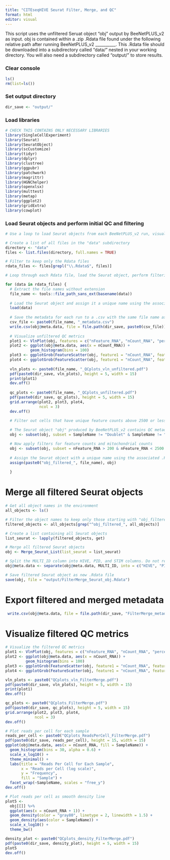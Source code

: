 ```yaml
---
title: "CITEseqHIVE Seurat Filter, Merge, and QC"
format: html
editor: visual
---
```


This script uses the unfiltered Seruat object "obj" output by BeeNetPLUS_v2 as input. obj is contained within a .zip .Rdata file found under the following relative path after running BeeNetPLUS_v2 \_\_\_\_\_\_\_\_\_\_. This .Rdata file should be downloaded into a subdirectory called "data/" nested in your working directory. You will also need a subdirectory called "output/" to store results.

### Clear console

```r
ls()
rm(list=ls())
```

### Set output directory

```r
dir_save <- "output/"
```

### Load libraries

```r
# CHECK THIS CONTAINS ONLY NECESSARY LIBRARIES
library(SingleCellExperiment)
library(Seurat)
library(SeuratObject)
library(scCustomize)
library(tidyr)
library(dplyr)
library(clustree)
library(ggpubr)
library(patchwork)
library(magrittr)
library(HGNChelper)
library(openxlsx)
library(multtest)
library(metap)
library(ggplot2)
library(gridExtra)
library(cowplot)
```

### Load Seurat objects and perform initial QC and filtering

```r
# Use a loop to load Seurat objects from each BeeNetPLUS_v2 run, visualize raw QC data, filter out low quality cells and merge the filtered data into a new Seurat object.

# Create a list of all files in the "data" subdirectory
directory <- "data"
files <- list.files(directory, full.names = TRUE)

# Filter to keep only the Rdata files
rdata_files <- files[grepl("\\.Rdata$", files)]

# Loop through each Rdata file, load the Seurat object, perform filtering, and merge into a new Seurat object

for (data in rdata_files) {
  # Extract the file names without extension 
  file_name <- tools::file_path_sans_ext(basename(data))
  
  # Load the Seurat object and assign it a unique name using the associated .Rdata file name
  load(data)
  
  # Save the metadata for each run to a .csv with the same file name as the original .Rdata file
  csv_file <- paste0(file_name, "_metadata.csv")
  write.csv(obj@meta.data, file = file.path(dir_save, paste0(csv_file)), row.names = TRUE, quote = FALSE)
  
  # Visualize unfiltered QC metrics
  plot1 <- VlnPlot(obj, features = c("nFeature_RNA", "nCount_RNA", "percent.mito"), ncol = 3, pt.size = 0)
  plot2 <- ggplot(obj@meta.data, aes(x = nCount_RNA)) +
           geom_histogram(bins = 100)
  plot3 <- ggplotGrob(FeatureScatter(obj, feature1 = "nCount_RNA", feature2 = "percent.mito"))
  plot4 <- ggplotGrob(FeatureScatter(obj, feature1 = "nCount_RNA", feature2 = "nFeature_RNA"))
  
  vln_plots <- paste0(file_name, "_QCplots_vln_unfiltered.pdf")
  pdf(paste0(dir_save, vln_plots), height = 5, width = 15)
  print(plot1)
  dev.off()
  
  qc_plots <- paste0(file_name, "_QCplots_unfiltered.pdf")
  pdf(paste0(dir_save, qc_plots), height = 5, width = 15)
  grid.arrange(plot2, plot3, plot4,
               ncol = 3)
  dev.off()
  
  # Filter out cells that have unique feature counts above 2500 or less than 200 and >15% mitochondrial counts

  # The Seurat object "obj" produced by BeeNetPLUS_v2 contains QC metadata based on HTODemux. Cells defined as "Doublet", "Negative", or "LQ" should also be filtered out. 
  obj <- subset(obj, subset = SampleName != "Doublet" & SampleName != "Negative" & SampleName != "LQ")

  # Now apply filters for feature counts and mitochondrial counts
  obj <- subset(obj, subset = nFeature_RNA > 200 & nFeature_RNA < 2500 & percent.mito < 0.15)
  
  # Assign the Seurat object with a unique name using the associated .Rdata file name
  assign(paste0("obj_filtered_", file_name), obj)
    
  }
```

# Merge all filtered Seurat objects

```r
# Get all object names in the environment
all_objects <- ls()

# Filter the object names to keep only those starting with "obj_filtered_"
filtered_objects <- all_objects[grep("^obj_filtered_", all_objects)]

# Create a list containing all Seurat objects
list_seurat <- lapply(filtered_objects, get)

# Merge all filtered Seurat objects
obj <- Merge_Seurat_List(list_seurat = list_seurat)

# Split the MULTI_ID column into HIVE, PID, and STIM columns. Do not remove the MULTI_ID column. 
obj@meta.data <- separate(obj@meta.data, MULTI_ID, into = c("HIVE", "PID", "STIM"), sep = "-", remove = FALSE)

# Save filtered Seurat object as new .Rdata file
save(obj, file = "output/FilterMerge_Seurat_obj.Rdata")
```

# Export filtered and merged metadata

```r
 write.csv(obj@meta.data, file = file.path(dir_save, "FilterMerge_metadata.csv"), row.names = TRUE, quote = FALSE)
```

# Visualize filtered QC metrics

```r
# Visualize the filtered QC metrics
plot1 <- VlnPlot(obj, features = c("nFeature_RNA", "nCount_RNA", "percent.mito"), ncol = 3, pt.size = 0)
plot2 <- ggplot(obj@meta.data, aes(x = nCount_RNA)) +
         geom_histogram(bins = 100)
plot3 <- ggplotGrob(FeatureScatter(obj, feature1 = "nCount_RNA", feature2 = "percent.mito"))
plot4 <- ggplotGrob(FeatureScatter(obj, feature1 = "nCount_RNA", feature2 = "nFeature_RNA"))

vln_plots <- paste0("QCplots_vln_FilterMerge.pdf")
pdf(paste0(dir_save, vln_plots), height = 5, width = 15)
print(plot1)
dev.off()

qc_plots <- paste0("QCplots_FilterMerge.pdf")
pdf(paste0(dir_save, qc_plots), height = 5, width = 15)
grid.arrange(plot2, plot3, plot4,
             ncol = 3)
dev.off()

# Plot reads per cell for each sample
reads_per_cell <- paste0("QCplots_ReadsPerCell_FilterMerge.pdf")
pdf(paste0(dir_save, reads_per_cell), height = 15, width = 15)
ggplot(obj@meta.data, aes(x = nCount_RNA, fill = SampleName)) +
  geom_histogram(bins = 30, alpha = 0.6) +
  scale_x_log10() +
  theme_minimal() +
  labs(title = "Reads Per Cell for Each Sample",
       x = "Reads per Cell (log scale)",
       y = "Frequency",
       fill = "Sample") +
  facet_wrap(~SampleName, scales = "free_y")
dev.off()

# Plot reads per cell as smooth density line
plot5 <- 
  obj[[]] %>% 
  ggplot(aes(x = nCount_RNA + 1)) + 
  geom_density(color = "gray80", linetype = 2, linewidth = 1.5) + 
  geom_density(aes(color = SampleName)) +
  scale_x_log10() +
  theme_bw()

density_plot <- paste0("QCplots_density_FilterMerge.pdf")
pdf(paste0(dir_save, density_plot), height = 5, width = 15)
plot5
dev.off()

```
